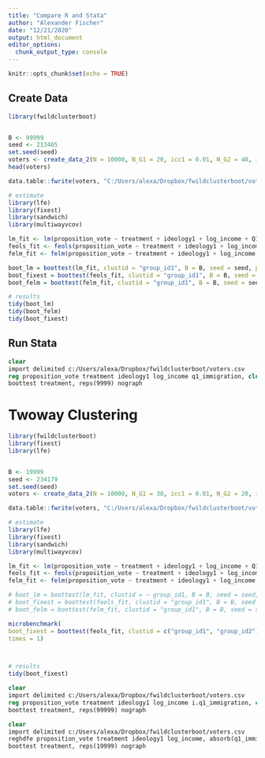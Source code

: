 ```yaml
---
title: "Compare R and Stata"
author: "Alexander Fischer"
date: "12/21/2020"
output: html_document
editor_options: 
  chunk_output_type: console
---
```


```r
knitr::opts_chunk$set(echo = TRUE)
```

## Create Data 
```r
library(fwildclusterboot)


B <- 99999
seed <- 213465
set.seed(seed)
voters <- create_data_2(N = 10000, N_G1 = 20, icc1 = 0.01, N_G2 = 40, icc2 = 0.01, numb_fe1 = 10, numb_fe2 = 10, seed = seed)
head(voters)

data.table::fwrite(voters, "C:/Users/alexa/Dropbox/fwildclusterboot/voters.csv")

# estimate 
library(lfe)
library(fixest)
library(sandwich)
library(multiwayvcov)

lm_fit <- lm(proposition_vote ~ treatment + ideology1 + log_income + Q1_immigration , weights = NULL, data = voters)
feols_fit <- feols(proposition_vote ~ treatment + ideology1 + log_income , fixef = c("Q1_immigration"), weights = NULL, data = voters)
felm_fit <- felm(proposition_vote ~ treatment + ideology1 + log_income | Q1_immigration | 0 |  group_id1, weights = NULL, data = voters)

boot_lm = boottest(lm_fit, clustid = "group_id1", B = B, seed = seed, param = "treatment", conf_int = TRUE)
boot_fixest = boottest(feols_fit, clustid = "group_id1", B = B, seed = seed, param = "treatment", conf_int = TRUE)
boot_felm = boottest(felm_fit, clustid = "group_id1", B = B, seed = seed, param = "treatment", conf_int = TRUE)

# results
tidy(boot_lm)
tidy(boot_felm)
tidy(boot_fixest)
```


## Run Stata 

```stata
clear 
import delimited c:/Users/alexa/Dropbox/fwildclusterboot/voters.csv
reg proposition_vote treatment ideology1 log_income q1_immigration, cluster(group_id1)
boottest treatment, reps(9999) nograph
```


# Twoway Clustering 

```r
library(fwildclusterboot)
library(fixest)
library(lfe)


B <- 19999
seed <- 234179
set.seed(seed)
voters <- create_data_2(N = 10000, N_G1 = 30, icc1 = 0.01, N_G2 = 20, icc2 = 0.01, numb_fe1 = 10, numb_fe2 = 10, seed = seed)

data.table::fwrite(voters, "C:/Users/alexa/Dropbox/fwildclusterboot/voters.csv")

# estimate 
library(lfe)
library(fixest)
library(sandwich)
library(multiwayvcov)

lm_fit <- lm(proposition_vote ~ treatment + ideology1 + log_income + Q1_immigration , weights = NULL, data = voters)
feols_fit <- feols(proposition_vote ~ treatment + ideology1 + log_income , fixef = c("Q1_immigration"), weights = NULL, data = voters)
felm_fit <- felm(proposition_vote ~ treatment + ideology1 + log_income | Q1_immigration | 0 |  group_id1, weights = NULL, data = voters)

# boot_lm = boottest(lm_fit, clustid = ~ group_id1, B = B, seed = seed, param = "treatment", conf_int = TRUE)
# boot_fixest = boottest(feols_fit, clustid = "group_id1", B = B, seed = seed, param = "treatment", conf_int = TRUE)
# boot_felm = boottest(felm_fit, clustid = "group_id1", B = B, seed = seed, param = "treatment", conf_int = TRUE)

microbenchmark(
boot_fixest = boottest(feols_fit, clustid = c("group_id1", "group_id2"), fe = "Q1_immigration", B = B, seed = seed, param = "treatment", conf_int = TRUE), 
times = 1)



# results
tidy(boot_fixest)

```

```stata
clear 
import delimited c:/Users/alexa/Dropbox/fwildclusterboot/voters.csv
reg proposition_vote treatment ideology1 log_income i.q1_immigration, cluster(group_id1)
boottest treatment, reps(99999) nograph

clear 
import delimited c:/Users/alexa/Dropbox/fwildclusterboot/voters.csv
reghdfe proposition_vote treatment ideology1 log_income, absorb(q1_immigration) vce(cluster group_id1 group_id2)
boottest treatment, reps(19999) nograph
```

